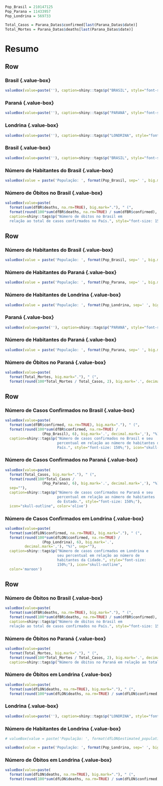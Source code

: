 ```r
Pop_Brasil = 210147125
Pop_Parana = 11433957
Pop_Londrina = 569733

Total_Casos = Parana_Datas$confirmed[last(Parana_Datas$date)]
Total_Mortes = Parana_Datas$deaths[last(Parana_Datas$date)]
```


Resumo
========================================
Row {data-height=50}
----------------------------------------
### Brasil {.value-box}{.no-mobile}
```r
valueBox(value=paste(''), caption=shiny::tags$p("BRASIL", style="font-size: 250%;"), color='teal')
```

### Paraná {.value-box}{.no-mobile}
```r
valueBox(value=paste(''), caption=shiny::tags$p("PARANÁ", style="font-size: 250%;"), color='olive')
```

### Londrina {.value-box}{.no-mobile}
```r
valueBox(value=paste(''), caption=shiny::tags$p("LONDRINA", style="font-size: 250%;"), color='maroon')
```



### Brasil {.value-box}{.mobile}
```r
valueBox(value=paste(''), caption=shiny::tags$p("BRASIL", style="font-size:250%;"), color='teal')
```

### Número de Habitantes do Brasil {.value-box}{.mobile}
```r
valueBox(value = paste('População: ', format(Pop_Brasil, sep=' ', big.mark=".")), caption=shiny::tags$p("Estimativa do número de habitantes do Brasil em 2019.", style="font-size: 150%;"),  color='teal')
```

### Número de Óbitos no Brasil {.value-box}{.mobile}
```r
valueBox(value=paste(
  format(sum(dfBR$deaths, na.rm=TRUE), big.mark="."), " (",
  format(round(100*sum(dfBR$deaths, na.rm=TRUE) / sum(dfBR$confirmed), 2), big.mark='.', decimal.mark=','), "%)", sep=""),
  caption=shiny::tags$p("Número de óbitos no Brasil em
  relação ao total de casos confirmados no País.", style="font-size: 150%;"), icon="skull-outline", color='teal')
```



Row {data-height=200}
----------------------
### Número de Habitantes do Brasil {.value-box}{.no-mobile}
```r
valueBox(value = paste('População: ', format(Pop_Brasil, sep=' ', big.mark=".")), caption=shiny::tags$p("Estimativa do número de habitantes do Brasil em 2019.", style="font-size: 150%;"),  color='teal')
```

### Número de Habitantes do Paraná {.value-box}{.no-mobile}
```r
valueBox(value = paste('População: ', format(Pop_Parana, sep=' ', big.mark=".")), caption=shiny::tags$p("Estimativa do número de habitantes do Paraná em 2019.", style="font-size: 150%;"),  color='olive')
```

### Número de Habitantes de Londrina {.value-box}{.no-mobile}
```r
valueBox(value = paste('População: ', format(Pop_Londrina, sep=' ', big.mark=".")), caption=shiny::tags$p("Estimativa do número de habitantes de Londrina em 2019.", style="font-size: 150%;"),  color='maroon')
```

### Paraná {.value-box}{.mobile}
```r
valueBox(value=paste(''), caption=shiny::tags$p("PARANÁ", style="font-size: 250%;"), color='olive')
```

### Número de Habitantes do Paraná {.value-box}{.mobile}
```r
valueBox(value = paste('População: ', format(Pop_Parana, sep=' ', big.mark=".")), caption=shiny::tags$p("Estimativa do número de habitantes do Paraná em 2019.", style="font-size: 150%;"),  color='olive')
```

### Número de Óbitos no Paraná {.value-box}{.mobile}
```r
valueBox(value=paste(
  format(Total_Mortes, big.mark="."), " (",
  format(round(100*Total_Mortes / Total_Casos, 2), big.mark='.', decimal.mark=','), "%)", sep=""),   caption=shiny::tags$p("Número de óbitos no Paraná em relação ao total de casos confirmados no Estado.", style="font-size: 150%;"), icon="skull-outline", color='olive')
```




Row {data-height=200}
----------------------
### Número de Casos Confirmados no Brasil {.value-box}{.no-mobile}
```r
valueBox(value=paste(
  format(sum(dfBR$confirmed, na.rm=TRUE), big.mark="."), " (",
  format(round(100*sum(dfBR$confirmed, na.rm=TRUE) /
                 (Pop_Brasil), 6), big.mark='.', decimal.mark=','), "%)", sep=""),
  caption=shiny::tags$p("Número de casos confirmados no Brasil e seu
                        percentual em relação ao número de habitantes do
                        País.", style="font-size: 150%;"), icon="skull-outline", color='teal')
```

### Número de Casos Confirmados no Paraná {.value-box}{.no-mobile}
```r
valueBox(value=paste(
  format(Total_Casos, big.mark="."), " (",
  format(round(100*Total_Casos /
                 (Pop_Parana), 6), big.mark='.', decimal.mark=','), "%)",
  sep=""),
  caption=shiny::tags$p("Número de casos confirmados no Paraná e seu
                        percentual em relação ao número de habitantes
                        do Estado.", style="font-size: 150%;"),
  icon="skull-outline", color='olive')
```

### Número de Casos Confirmados em Londrina {.value-box}{.no-mobile}
```r
valueBox(value=paste(
  format(sum(dfLON$confirmed, na.rm=TRUE), big.mark="."), " (",
  format(round(100*sum(dfLON$confirmed, na.rm=TRUE) /
                 (Pop_Londrina), 6), big.mark='.',
         decimal.mark=','), "%)", sep=""),
  caption=shiny::tags$p("Número de casos confirmados em Londrina e
                        seu percentual em relação ao número de
                        habitantes da Cidade.", style="font-size:
                        150%;"), icon="skull-outline",
  color='maroon')
```


Row {data-height=200}
-----------------------------------------------------------------------
### Número de Óbitos no Brasil {.value-box}{.no-mobile}
```r
valueBox(value=paste(
  format(sum(dfBR$deaths, na.rm=TRUE), big.mark="."), " (",
  format(round(100*sum(dfBR$deaths, na.rm=TRUE) / sum(dfBR$confirmed), 2), big.mark='.', decimal.mark=','), "%)", sep=""),
  caption=shiny::tags$p("Número de óbitos no Brasil em
  relação ao total de casos confirmados no País.", style="font-size: 150%;"), icon="skull-outline", color='teal')
```

### Número de Óbitos no Paraná {.value-box}{.no-mobile}
```r
valueBox(value=paste(
  format(Total_Mortes, big.mark="."), " (",
  format(round(100*Total_Mortes / Total_Casos, 2), big.mark='.', decimal.mark=','), "%)", sep=""),
  caption=shiny::tags$p("Número de óbitos no Paraná em relação ao total de casos confirmados no Estado.", style="font-size: 150%;"), icon="skull-outline", color='olive')
```

### Número de Óbitos em Londrina {.value-box}{.no-mobile}
```r
valueBox(value=paste(
  format(sum(dfLON$deaths, na.rm=TRUE), big.mark="."), " (",
  format(round(100*sum(dfLON$deaths, na.rm=TRUE) / sum(dfLON$confirmed, na.rm=TRUE), 2), big.mark='.', decimal.mark=','), "%)", sep=""), caption=shiny::tags$p("Número de óbitos em Londrina e seu percentual em relação ao número casos confirmados da Cidade.", style="font-size: 150%;"), icon="skull-outline", color='maroon')
```

### Londrina {.value-box}{.mobile}
```r
valueBox(value=paste(''), caption=shiny::tags$p("LONDRINA", style="font-size: 250%;"), color='maroon')
```


### Número de Habitantes de Londrina {.value-box}{.mobile}
```r
# valueBox(value = paste('População: ', format(dfLON$estimated_population_2019, na.rm=TRUE, sep=' ',  big.mark=".")), caption=shiny::tags$p("Estimativa do número de habitantes de Londrina em 2019.", style="font-size: 150%;"),  color='maroon')

valueBox(value = paste('População: ', format(Pop_Londrina, sep=' ', big.mark=".")), caption=shiny::tags$p("Estimativa do número de habitantes de Londrina em 2019.", style="font-size: 150%;"),  color='maroon')
```

### Número de Óbitos em Londrina {.value-box}{.mobile}
```r
valueBox(value=paste(
  format(sum(dfLON$deaths, na.rm=TRUE), big.mark="."), " (",
  format(round(100*sum(dfLON$deaths, na.rm=TRUE) / sum(dfLON$confirmed, na.rm=TRUE), 2), big.mark='.', decimal.mark=','), "%)", sep=""), caption=shiny::tags$p("Número de óbitos em Londrina e seu percentual em relação ao número casos confirmados da Cidade.", style="font-size: 150%;"), icon="skull-outline", color='maroon')
```
